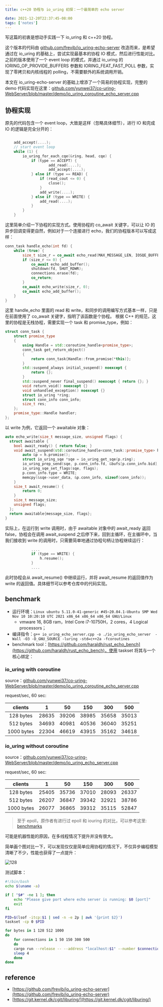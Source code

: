 ```yaml
---
title: c++20 协程与 io_uring 初探：一个最简单的 echo server

date: 2021-12-20T22:37:45-08:00
tags: ['notes']
---
```


写这篇的初衷是想动手实践一下 io_uring 和 c++20 协程。

这个版本的代码由 [github.com/frevib/io_uring-echo-server](github.com/frevib/io_uring-echo-server) 改造而来，是希望通过在 io_uring 的基础上，尝试实现最基本的协程 IO 模式，然后进行性能对比。之前的版本使用了一个 event loop 的模式，并通过 io_uring 的 IORING_OP_PROVIDE_BUFFERS 参数和 IORING_FEAT_FAST_POLL 参数，实现了零拷贝和内核线程的 polling，不需要额外的系统调用开销。

本文在 io_uring-echo-server 的基础上增添了一个简易的协程实现，完整的 demo 代码实现在这里：[github.com/yunwei37/co-uring-WebServer/blob/master/demo/io_uring_coroutine_echo_server.cpp](https://github.com/yunwei37/co-uring-WebServer/blob/master/demo/io_uring_coroutine_echo_server.cpp)

<!-- more -->

## 协程实现

原先的代码包含一个 event loop，大致是这样（忽略具体细节），进行 IO 和完成 IO 的逻辑是完全分开的：

```cpp

    add_accept(....);
    // start event loop
    while (1) {
        io_uring_for_each_cqe(&ring, head, cqe) {
            if (type == ACCEPT) {
                    add_read(....);
                    add_accept(....);
            } else if (type == READ) {
                if (read_cout <= 0) {
                    close();
                }
                add_write(....);
            } else if (type == WRITE) {
                add_read(....);
            }
        }
    }
```

这里简单介绍一下协程的实现方式。使用协程的 co_await 关键字，可以让 IO 的异步回调变得更自然，例如对于一个连接进行 echo，我们的协程版本可以写成这样：

```cpp
conn_task handle_echo(int fd) {
    while (true) {
        size_t size_r = co_await echo_read(MAX_MESSAGE_LEN, IOSQE_BUFFER_SELECT);
        if (size_r <= 0) {
            co_await echo_add_buffer();
            shutdown(fd, SHUT_RDWR);
            connections.erase(fd);
            co_return;
        }
        co_await echo_write(size_r, 0);
        co_await echo_add_buffer();
    }
}
```

这里 handle_echo 里面的 read 和 write，和同步的调用编写方式基本一样，只是在前面使用了 co_await 关键字，指明了该函数是个协程。
根据 C++ 的规范，这里的协程是无栈协程，需要实现一个 task 和 promise_type，例如：

```cpp
struct conn_task {
    struct promise_type
    {
        using Handle = std::coroutine_handle<promise_type>;
        conn_task get_return_object()
        {
            return conn_task{Handle::from_promise(*this)};
        }
        std::suspend_always initial_suspend() noexcept { 
            return {}; 
        }
        std::suspend_never final_suspend() noexcept { return {}; }
        void return_void() noexcept {}
        void unhandled_exception() noexcept {}
        struct io_uring *ring;
        struct conn_info conn_info;  
        size_t res;
    };
    promise_type::Handle handler;
};
```

以 write 为例，它返回一个 awaitable 对象：

```cpp
auto echo_write(size_t message_size, unsigned flags) {
  struct awaitable {
    bool await_ready() { return false; }
    void await_suspend(std::coroutine_handle<conn_task::promise_type> h) {
        auto &p = h.promise();
        struct io_uring_sqe *sqe = io_uring_get_sqe(p.ring);
        io_uring_prep_send(sqe, p.conn_info.fd, &bufs[p.conn_info.bid], message_size, 0);
        io_uring_sqe_set_flags(sqe, flags);
        p.conn_info.type = WRITE;
        memcpy(&sqe->user_data, &p.conn_info, sizeof(conn_info));
    }
    size_t await_resume() {
        return 0;
    }
    size_t message_size;
    unsigned flags;
  };
  return awaitable{message_size, flags};
}
```

实际上，在运行到 write 调用时，由于 awaitable 对象中的 await_ready 返回 false，协程会在调用 await_suspend 之后停下来，回到主循环，在主循环中，当我们接收到 write 的调用时，只需要简单地通过协程句柄让协程继续运行：

```cpp
            ....
            if (type == WRITE) {
                h.resume();
            }
            ....
```

此时协程会从 await_resume() 中继续运行，并将 await_resume 的返回值作为 write 的返回值。具体细节可以参考仓库中的代码实现。

## benchmark

- 运行环境：`Linux ubuntu 5.11.0-41-generic #45~20.04.1-Ubuntu SMP Wed Nov 10 10:20:10 UTC 2021 x86_64 x86_64 x86_64 GNU/Linux`
  - vmware 16, 8GB ram，Intel Core i7-10750H，2 cores，4 Logical processors；
- 编译指令：`g++ io_uring_echo_server.cpp -o ./io_uring_echo_server  -Wall -O3 -D_GNU_SOURCE -luring -std=c++2a -fcoroutines`
- benchmark tool：[https://github.com/haraldh/rust_echo_bench](https://github.com/haraldh/rust_echo_bench)，使用 taskset 将其与一个核心绑定：

### io_uring with coroutine

source：[github.com/yunwei37/co-uring-WebServer/blob/master/demo/io_uring_coroutine_echo_server.cpp](https://github.com/yunwei37/co-uring-WebServer/blob/master/demo/io_uring_coroutine_echo_server.cpp)

request/sec, 60 sec:

| clients    | 1     | 50     | 150    | 300    | 500    |
|:----------:|:-----:|:------:|:------:|:------:|:------:|
| 128 bytes  | 28635 | 39206  | 38985  | 35658  | 35013  |
| 512 bytes  | 34693 | 40981  | 40536  | 36040  | 35251  |
| 1000 bytes | 22304 | 46619  | 43915  | 35162	| 34618  |

### io_uring without coroutine

source：[github.com/yunwei37/co-uring-WebServer/blob/master/demo/io_uring_echo_server.cpp](https://github.com/yunwei37/co-uring-WebServer/blob/master/demo/io_uring_echo_server.cpp)

request/sec, 60 sec:

| clients    | 1     | 50     | 150    | 300    | 500    |
|:----------:|:-----:|:------:|:------:|:------:|:------:|
| 128 bytes  | 25405 | 35736  | 37010  | 28093  | 26337  |
| 512 bytes  | 26207 | 36847  | 39342  | 32921  | 38786  |
| 1000 bytes | 26077 |  36865 | 39312  | 35115  | 52847  |

> 至于 epoll，原作者有进行过 epoll 和 iouring 的对比，可以参考这里: [benchmarks](https://github.com/frevib/io_uring-echo-server/blob/io-uring-feat-fast-poll/benchmarks/benchmarks.md#benchmark-results-requestssecond)

可能是机器性能的原因，在多线程情况下提升并没有很大。

简单画个图对比一下，可以发现仅仅是简单应用协程的情况下，不仅异步编程模型清晰了不少，性能也获得了一点提升：

![128](/images/128.png)

测试脚本：

```bash
#!/bin/bash
echo $(uname -a)

if [ "$#" -ne 1 ]; then
    echo "Please give port where echo server is running: $0 [port]"
    exit
fi

PID=$(lsof -itcp:$1 | sed -n -e 2p | awk '{print $2}')
taskset -cp 0 $PID

for bytes in 1 128 512 1000
do
	for connections in 1 50 150 300 500
	do
   	cargo run --release -- --address "localhost:$1" --number $connections --duration 60 --length $bytes
   	sleep 4
	done
done
```

## reference

- [https://github.com/frevib/io_uring-echo-server](https://github.com/frevib/io_uring-echo-server)
- [https://git.kernel.dk/cgit/liburing/](https://git.kernel.dk/cgit/liburing/)
